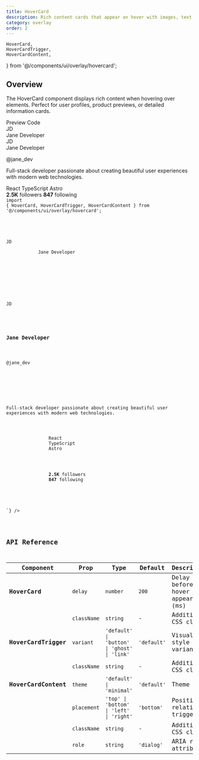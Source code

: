 ```yaml
---
title: HoverCard
description: Rich content cards that appear on hover with images, text, and actions
category: overlay
order: 2
---
```


    HoverCard,
    HoverCardTrigger,
    HoverCardContent,
} from '@/components/ui/overlay/hovercard';

## Overview

The HoverCard component displays rich content when hovering over elements. Perfect for user profiles, product previews, or detailed information cards.

<Tabs defaultValue="preview" class="h-auto">
    <TabsList variant="pills" slot="list">
        <TabsTrigger value="preview" variant="pills">Preview</TabsTrigger>
        <TabsTrigger value="code" variant="pills">Code</TabsTrigger>
    </TabsList>
    <TabsContent value="preview" preview class="space-y-4 justify-center">
        <HoverCard>
            <HoverCardTrigger>
                <div class="flex items-center gap-2 p-2 rounded hover:bg-gray-50 cursor-pointer w-fit">
                    <div class="w-8 h-8 bg-blue-500 rounded-full flex items-center justify-center text-white text-sm font-semibold">JD</div>
                    <span class="font-medium">Jane Developer</span>
                </div>
            </HoverCardTrigger>
            <HoverCardContent placement="bottom" className="w-96 p-6">
                <div class="space-y-4">
                    <div class="flex items-start gap-3">
                        <div class="w-12 h-12 bg-blue-500 rounded-full flex items-center justify-center text-white font-semibold">JD</div>
                        <div class="flex-1">
                            <span class="font-semibold">Jane Developer</span>
                            <p class="text-sm text-gray-600">@jane_dev</p>
                        </div>
                    </div>
                    <p class="text-sm">Full-stack developer passionate about creating beautiful user experiences with modern web technologies.</p>
                    <div class="flex gap-2 flex-wrap">
                        <span class="px-2 py-1 bg-gray-100 text-gray-700 rounded text-xs">React</span>
                        <span class="px-2 py-1 bg-gray-100 text-gray-700 rounded text-xs">TypeScript</span>
                        <span class="px-2 py-1 bg-gray-100 text-gray-700 rounded text-xs">Astro</span>
                    </div>
                    <div class="flex gap-4 text-sm">
                        <span><strong>2.5K</strong> followers</span>
                        <span><strong>847</strong> following</span>
                    </div>
                </div>
            </HoverCardContent>
        </HoverCard>
    </TabsContent>
    <TabsContent value="code">
        <Code language="astro" code={`---

## import { HoverCard, HoverCardTrigger, HoverCardContent } from '@/components/ui/overlay/hovercard';

<HoverCard>
    <HoverCardTrigger>
        <div class="flex items-center gap-2 p-2 rounded hover:bg-gray-50 cursor-pointer w-fit">
            <div class="w-8 h-8 bg-blue-500 rounded-full flex items-center justify-center text-white text-sm font-semibold">JD</div>
            <span class="font-medium">Jane Developer</span>
        </div>
    </HoverCardTrigger>
    <HoverCardContent placement="bottom" className="w-96 p-6">
        <div class="space-y-4">
            <div class="flex items-start gap-3">
                <div class="w-12 h-12 bg-blue-500 rounded-full flex items-center justify-center text-white font-semibold">JD</div>
                <div class="flex-1">
                    <h3 class="font-semibold">Jane Developer</h3>
                    <p class="text-sm text-gray-600">@jane_dev</p>
                </div>
            </div>
            <p class="text-sm">Full-stack developer passionate about creating beautiful user experiences with modern web technologies.</p>
            <div class="flex gap-2 flex-wrap">
                <span class="px-2 py-1 bg-gray-100 text-gray-700 rounded text-xs">React</span>
                <span class="px-2 py-1 bg-gray-100 text-gray-700 rounded text-xs">TypeScript</span>
                <span class="px-2 py-1 bg-gray-100 text-gray-700 rounded text-xs">Astro</span>
            </div>
            <div class="flex gap-4 text-sm">
                <span><strong>2.5K</strong> followers</span>
                <span><strong>847</strong> following</span>
            </div>
        </div>
    </HoverCardContent>
</HoverCard>`} />
    </TabsContent>
</Tabs>

## API Reference

| Component            | Prop        | Type                                      | Default     | Description                          |
| -------------------- | ----------- | ----------------------------------------- | ----------- | ------------------------------------ |
| **HoverCard**        | `delay`     | `number`                                  | `200`       | Delay before hover card appears (ms) |
|                      | `className` | `string`                                  | -           | Additional CSS classes               |
| **HoverCardTrigger** | `variant`   | `'default' \| 'button' \| 'ghost' \| 'link'` | `'default'` | Visual style variant                 |
|                      | `className` | `string`                                  | -           | Additional CSS classes               |
| **HoverCardContent** | `theme`     | `'default' \| 'minimal'`                  | `'default'` | Theme style                          |
|                      | `placement` | `'top' \| 'bottom' \| 'left' \| 'right'`  | `'bottom'`  | Position relative to trigger         |
|                      | `className` | `string`                                  | -           | Additional CSS classes               |
|                      | `role`      | `string`                                  | `'dialog'`  | ARIA role attribute                  |
